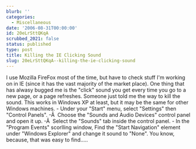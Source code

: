 ```yaml
---
blurb: ''
categories:
  - Miscellaneous
date: '2006-08-31T00:00:00'
id: 20eLrSttQKqA
scrubbed_2021: false
status: published
type: post
title: Killing the IE Clicking Sound
slug: 20eLrSttQKqA--killing-the-ie-clicking-sound
---
```


I use Mozilla FireFox most of the time, but have to check stuff I'm
working on in IE (since it has the vast majority of the market
place). One thing that has alwasy bugged me is the "click" sound
you get every time you go to a new page, or a page refreshes.
Someone just told me the way to kill the sound. This works in
Windows XP at least, but it may be the same for other Windows
machines. - Under your "Start" menu, select "Settings" then
"Control Panels". -Â  Choose the "Sounds and Audio Devices" control
panel and open it up. -Â  Select the "Sounds" tab inside the
control panel. - In the "Program Events" scorlling window, Find the
"Start Navigation" element under "Windows Explorer" and change it
sound to "None". You know, because, that was easy to find.....
